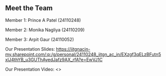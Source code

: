 ## Meet the Team

Member 1: Prince A Patel (24110248)

Member 2: Monika Nagliya (24110209)

Member 3: Arpit Gaur (24110052)

Our Presentation Slides: <https://iitgnacin-my.sharepoint.com/:p:/g/personal/24110248_iitgn_ac_in/EXzgf3qELzBFutn5xlJ4thYB_u3GUThAyedJafz9AX_rfA?e=EwVJ1C>

Our Presentation Video: <>